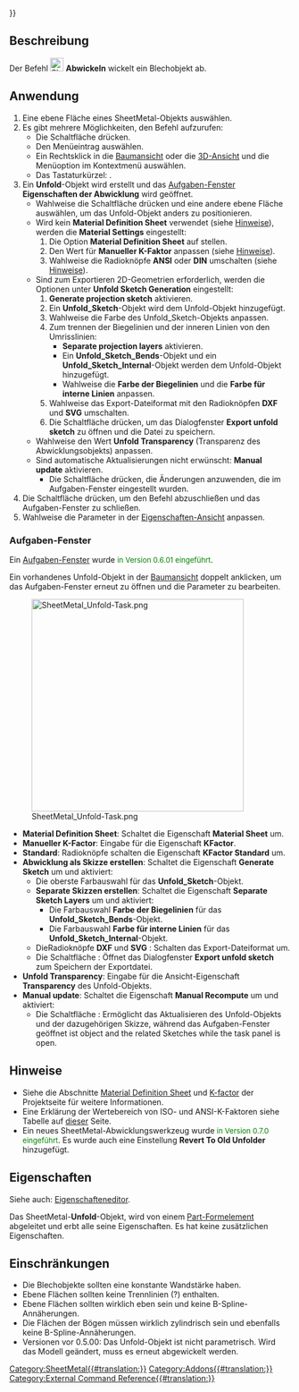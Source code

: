 {{UnfinishedDocu{{#translation:}}}}
<languages/>

{{Docnav/de
|[[SheetMetal_AddFoldWall/de|Abkanten]]
|[[SheetMetal_UnattendedUnfold/de|Abwickeln ohne Eingaben]]
|[[SheetMetal_Workbench/de|SheetMetal]]
|IconL=SheetMetal_AddFoldWall.svg
|IconR=SheetMetal_UnattendedUnfold.svg
|IconC=Sheetmetal_workbench_icon.svg
}}

{{GuiCommand/de
|Name=SheetMetal Unfold
|Name/de=SheetMetal Abwickeln
|MenuLocation=SheetMetal → Unfold
|Workbenches=[[SheetMetal_Workbench/de|Blech (SheetMetal)]]
|Shortcut={{KEY|U}}
|SeeAlso=[[SheetMetal_UnattendedUnfold/de|SheetMetal UnattendedUnfold]]
}}

<span id="Description"></span>
==Beschreibung==

Der Befehl [[Image:SheetMetal_Unfold.svg|24px]] '''Abwickeln''' wickelt ein Blechobjekt ab.

<span id="Usage"></span>
==Anwendung== 

# Eine ebene Fläche eines SheetMetal-Objekts auswählen.
# Es gibt mehrere Möglichkeiten, den Befehl aufzurufen:
#* Die Schaltfläche {{Button|[[Image: SheetMetal_Unfold.svg |16px]] [[SheetMetal_Unfold/de|Unfold]]}} drücken.
#* Den Menüeintrag {{MenuCommand|Sheet Metal → [[Image:SheetMetal_Unfold.svg|16px]] Abwickeln}} auswählen.
#* Ein Rechtsklick in die [[Tree_View/de|Baumansicht]] oder die [[3D_View/de|3D-Ansicht]] und die Menüoption {{MenuCommand|Sheet Metal → [[Image:SheetMetal_Unfold.svg|16px]] Abwickeln}} im Kontextmenü auswählen.
#* Das Tastaturkürzel: {{KEY|U}}.
# Ein '''Unfold'''-Objekt wird erstellt und das [[Task_panel/de|Aufgaben-Fenster]] '''Eigenschaften der Abwicklung''' wird geöffnet.
#* Wahlweise die Schaltfläche {{Button|Face}} drücken und eine andere ebene Fläche auswählen, um das Unfold-Objekt anders zu positionieren.
#* Wird kein '''Material Definition Sheet''' verwendet (siehe [[#Hinweise|Hinweise]]), werden die '''Material Settings''' eingestellt:
#*# Die Option '''Material Definition Sheet''' auf {{Value|Manual K-Factor}} stellen.
#*# Den Wert für '''Manueller K-Faktor''' anpassen (siehe [[#Hinweise|Hinweise]]).
#*# Wahlweise die Radioknöpfe '''ANSI''' oder '''DIN''' umschalten (siehe [[#Hinweise|Hinweise]]).
#* Sind zum Exportieren 2D-Geometrien erforderlich, werden die Optionen unter '''Unfold Sketch Generation''' eingestellt:
#*# '''Generate projection sketch''' aktivieren.
#*# Ein '''Unfold_Sketch'''-Objekt wird dem Unfold-Objekt hinzugefügt.
#*# Wahlweise die Farbe des Unfold_Sketch-Objekts anpassen.
#*# Zum trennen der Biegelinien und der inneren Linien von den Umrisslinien:
#*#* '''Separate projection layers''' aktivieren.
#*#* Ein '''Unfold_Sketch_Bends'''-Objekt und ein '''Unfold_Sketch_Internal'''-Objekt werden dem Unfold-Objekt hinzugefügt.
#*#* Wahlweise die '''Farbe der Biegelinien''' und die '''Farbe für interne Linien''' anpassen.
#*# Wahlweise das Export-Dateiformat mit den Radioknöpfen '''DXF''' und '''SVG''' umschalten.
#*# Die Schaltfläche {{Button|Export}} drücken, um das Dialogfenster '''Export unfold sketch''' zu öffnen und die Datei zu speichern.
#* Wahlweise den Wert '''Unfold Transparency''' (Transparenz des Abwicklungsobjekts) anpassen.
#* Sind automatische Aktualisierungen nicht erwünscht: '''Manual update''' aktivieren.
#** Die Schaltfläche {{Button|Update}} drücken, die Änderungen anzuwenden, die im Aufgaben-Fenster eingestellt wurden.
# Die Schaltfläche {{Button|OK}} drücken, um den Befehl abzuschließen und das Aufgaben-Fenster zu schließen.
# Wahlweise die Parameter in der [[Property_View/de|Eigenschaften-Ansicht]] anpassen.

<span id="Task_panel"></span>
===Aufgaben-Fenster===

Ein [[Task_panel/de|Aufgaben-Fenster]] wurde <span style="font-size:small;color:green;">in Version 0.6.01 eingeführt</span>.

Ein vorhandenes Unfold-Objekt in der [[Tree_View/de|Baumansicht]] doppelt anklicken, um das Aufgaben-Fenster erneut zu öffnen und die Parameter zu bearbeiten.

[[Image:SheetMetal_Unfold-Task.png|380px]]

* '''Material Definition Sheet''': Schaltet die Eigenschaft '''Material Sheet''' um.
* '''Manueller K-Factor''': Eingabe für die Eigenschaft '''KFactor'''.
* '''Standard''': Radioknöpfe schalten die Eigenschaft '''KFactor Standard''' um.
* '''Abwicklung als Skizze erstellen''': Schaltet die Eigenschaft '''Generate Sketch''' um und aktiviert:
** Die oberste Farbauswahl für das '''Unfold_Sketch'''-Objekt.
** '''Separate Skizzen erstellen''': Schaltet die Eigenschaft '''Separate Sketch Layers''' um und aktiviert:
*** Die Farbauswahl '''Farbe der Biegelinien''' für das '''Unfold_Sketch_Bends'''-Objekt.
*** Die Farbauswahl '''Farbe für interne Linien''' für das '''Unfold_Sketch_Internal'''-Objekt.
** DieRadioknöpfe '''DXF''' und '''SVG''' : Schalten das Export-Dateiformat um.
** Die Schaltfläche {{Button|Export}}: Öffnet das Dialogfenster '''Export unfold sketch''' zum Speichern der Exportdatei.
* '''Unfold Transparency''': Eingabe für die Ansicht-Eigenschaft '''Transparency''' des Unfold-Objekts.
* '''Manual update''': Schaltet die Eigenschaft '''Manual Recompute''' um und aktiviert:
** Die Schaltfläche {{Button|Update}}: Ermöglicht das Aktualisieren des Unfold-Objekts und der dazugehörigen Skizze, während das Aufgaben-Fenster geöffnet ist object and the related Sketches while the task panel is open.

<span id="Notes"></span>
==Hinweise==

* Siehe die Abschnitte [https://github.com/shaise/FreeCAD_SheetMetal#material-definition-sheet Material Definition Sheet] und [https://github.com/shaise/FreeCAD_SheetMetal#physical-material-definitions K-factor] der Projektseite für weitere Informationen.  
* Eine Erklärung der Wertebereich von ISO- und ANSI-K-Faktoren siehe Tabelle auf [https://de.wikipedia.org/wiki/Biegeverkürzung#Korrektur_durch_den_sog._k-Faktor dieser] Seite.
* Ein neues SheetMetal-Abwicklungswerkzeug wurde <span style="font-size:small;color:green;">in Version 0.7.0 eingeführt</span>. Es wurde auch eine Einstellung '''Revert To Old Unfolder''' hinzugefügt.

<span id="Properties"></span>
==Eigenschaften== 

Siehe auch: [[Property_editor/de|Eigenschafteneditor]].

Das SheetMetal-'''Unfold'''-Objekt, wird von einem [[Part_Feature/de|Part-Formelement]] abgeleitet und erbt alle seine Eigenschaften. Es hat keine zusätzlichen Eigenschaften.

<span id="Limitations"></span>
==Einschränkungen== 

* Die Blechobjekte sollten eine konstante Wandstärke haben.
* Ebene Flächen sollten keine Trennlinien (?) enthalten.
* Ebene Flächen sollten wirklich eben sein und keine B-Spline-Annäherungen.
* Die Flächen der Bögen müssen wirklich zylindrisch sein und ebenfalls keine B-Spline-Annäherungen.
*  Versionen vor 0.5.00: Das Unfold-Objekt ist nicht parametrisch. Wird das Modell geändert, muss es erneut abgewickelt werden. 


{{Docnav/de
|[[SheetMetal_AddFoldWall/de|Abkanten]]
|[[SheetMetal_UnattendedUnfold/de|Abwickeln ohne Eingaben]]
|[[SheetMetal_Workbench/de|SheetMetal]]
|IconL=SheetMetal_AddFoldWall.svg
|IconR=SheetMetal_UnattendedUnfold.svg
|IconC=Sheetmetal_workbench_icon.svg
}}

[[Category:SheetMetal{{#translation:}}]]
[[Category:Addons{{#translation:}}]]
[[Category:External Command Reference{{#translation:}}]]